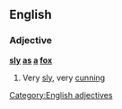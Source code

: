 ==English==

===Adjective===
'''[[sly]] [[as]] [[a]] [[fox]]'''

# {{simile}} Very [[sly]], very [[cunning]]

[[Category:English adjectives]]